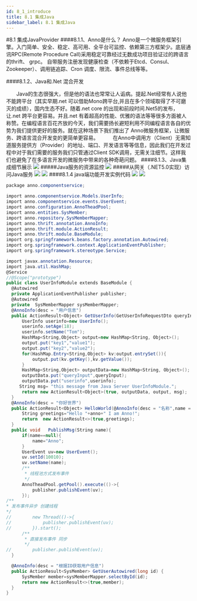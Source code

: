 ```yaml
---
id: 8_1_introduce
title: 8.1 集成Java
sidebar_label: 8.1 集成Java
---
```



#8.1 集成JavaProvider
####8.1.1、Anno是什么？
Anno是一个微服务框架引擎。入门简单、安全、稳定、高可用、全平台可监控、依赖第三方框架少。底层通讯RPC(Remote Procedure Call)采用稳定可靠经过无数成功项目验证过的跨语言的thrift、 grpc。 自带服务注册发现健康检查（不依赖于Etcd、Consul、Zookeeper）、调用链追踪、Cron 调度、限流、事件总线等等。

 ####8.1.2、Java和.Net 混合开发　

　　Java的生态很强大，但是他的语法也常常让人诟病。提起.Net经常有人说他不能跨平台（其实早期.net 可以借助Mono跨平台,并且在多个领域取得了不可磨灭的成绩），国内生态不好。随着.net core 的出现和前段时间.Net5的发布，让.net 跨平台更容易。并且.net 有着超高的性能、优雅的语法等等很多方面被人称赞。在编程语言百花齐放的今天，我们需要扬长避短利用不同编程语言各自的优势为我们提供更好的服务。就在这种场景下我们推出了 Anno微服务框架，让微服务、跨语言混合开发变的更简单更容易。　
　　在Anno中调用方（Client）无需知道服务提供方（Provider）的地址、端口、开发语言等等信息，因此我们在开发过程中对于我们需要的服务我们只管通过Client SDK调用，无需关注细节。这样我们也避免了在多语言开发的微服务中带来的各种奇葩问题。
  ####8.1.3、Java集成细节展示
  ![](https://www.showdoc.com.cn/server/api/attachment/visitfile/sign/c6b32a2072bee78119d3ac6fea4c7ba3)
  #####Java服务的资源监控
  ![](https://www.showdoc.com.cn/server/api/attachment/visitfile/sign/bbbb7f641181b4c031006f317e741566)
  #####从网关（.NET5.0实现）访问Java服务
  ![](https://www.showdoc.com.cn/server/api/attachment/visitfile/sign/8cd969b08254c15e3a0da60164561d99)
  ![](https://www.showdoc.com.cn/server/api/attachment/visitfile/sign/d713a49c708c4d6d3f947f8235bd5725)
  ####8.1.4 java端功能开发实例代码
  ![](https://www.showdoc.com.cn/server/api/attachment/visitfile/sign/5ac47e89afac13037474dbf1e45b9bc9)
  ![](https://www.showdoc.com.cn/server/api/attachment/visitfile/sign/98703aabe4427a3a62e4134fb40757ad)
  ```csharp
  package anno.componentservice;

import anno.componentservice.Models.UserInfo;
import anno.componentservice.events.UserEvent;
import anno.configuration.AnnoTheadPool;
import anno.entities.SysMember;
import anno.repository.SysMemberMapper;
import anno.thrift.annotation.AnnoInfo;
import anno.thrift.module.ActionResult;
import anno.thrift.module.BaseModule;
import org.springframework.beans.factory.annotation.Autowired;
import org.springframework.context.ApplicationEventPublisher;
import org.springframework.stereotype.Service;

import javax.annotation.Resource;
import java.util.HashMap;
@Service
//@Scope("prototype")
public class UserInfoModule extends BaseModule {
    @Autowired
    private ApplicationEventPublisher publisher;
    @Autowired
    private  SysMemberMapper sysMemberMapper;
    @AnnoInfo(desc = "用户信息")
    public ActionResult<Object> GetUserInfo(GetUserInfoRequestDto queryInput){
        UserInfo userinfo=new UserInfo();
        userinfo.setAge(18);
        userinfo.setName("Tom");
        HashMap<String,Object> output=new HashMap<String, Object>();
        output.put("key1","value1");
        output.put("key2","value2");
        for(HashMap.Entry<String,Object> kv:output.entrySet()){
            output.put(kv.getKey(),kv.getValue());
        }
        HashMap<String,Object> outputData=new HashMap<String, Object>();
        outputData.put("queryInput",queryInput);
        outputData.put("userinfo",userinfo);
       String msg= "this message from Java Server UserInfoModule.";
        return new ActionResult<Object>(true, outputData, output, msg);
    }
    @AnnoInfo(desc = "你好世界")
    public ActionResult<Object> HelloWorld(@AnnoInfo(desc = "名称",name = "name",required = false,defaultValue = "Anno Default Value") String anno){
        String greetings="Hello "+anno+" I am Anno!";
        return  new ActionResult<>(true,greetings);
    }
    public void   PublishMsg(String name){
        if(name==null){
            name="Anno";
        }
        UserEvent uv=new UserEvent();
        uv.setId(10010);
        uv.setName(name);
        /**
         * 线程池方式发布事件
         */
        AnnoTheadPool.getPool().execute(()->{
            publisher.publishEvent(uv);
        });
/**
 * 发布事件异步 创建线程
 */
//        new Thread(()->{
//            publisher.publishEvent(uv);
//        }).start();
        /**
         * 直接发布事件 同步
         */
//        publisher.publishEvent(uv);
    }

    @AnnoInfo(desc = "根据ID获取用户信息")
    public ActionResult<SysMember> GetUserAutowired(long id) {
        SysMember member=sysMemberMapper.selectById(id);
        return new ActionResult<>(true,member);
    }
}
  ```